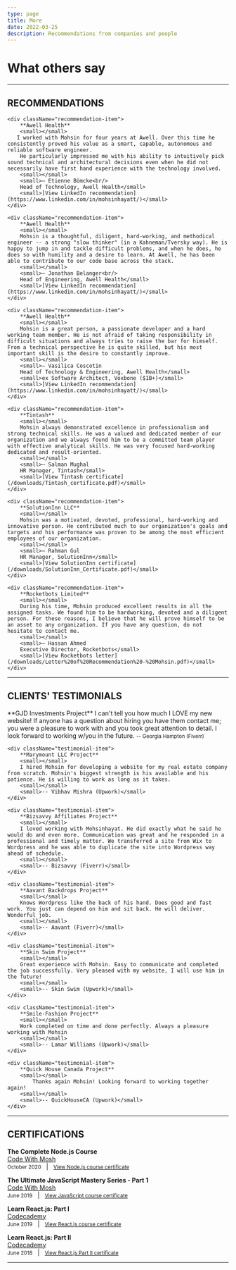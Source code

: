 ```yaml
---
type: page
title: More
date: 2022-03-25
description: Recommendations from companies and people
---
```


# What others say

---

## RECOMMENDATIONS

<div className="recommendations-container">

    <div className="recommendation-item">
        **Awell Health**   
        <small></small>   
       I worked with Mohsin for four years at Awell. Over this time he consistently proved his value as a smart, capable, autonomous and reliable software engineer.
        He particularly impressed me with his ability to intuitively pick sound technical and architectural decisions even when he did not necessarily have first hand experience with the technology involved. 
        <small></small>   
        <small>– Etienne Bömcke<br/>
        Head of Technology, Awell Health</small>   
        <small>[View LinkedIn recommendation](https://www.linkedin.com/in/mohsinhayatt/)</small>
    </div>

    <div className="recommendation-item">
        **Awell Health**   
        <small></small>   
        Mohsin is a thoughtful, diligent, hard-working, and methodical engineer -- a strong "slow thinker" (in a Kahneman/Tversky way). He is happy to jump in and tackle difficult problems, and when he does, he does so with humility and a desire to learn. At Awell, he has been able to contribute to our code base across the stack.
        <small></small>   
        <small>– Jonathan Belanger<br/>
        Head of Engineering, Awell Health</small>   
        <small>[View LinkedIn recommendation](https://www.linkedin.com/in/mohsinhayatt/)</small>
    </div>
    
    <div className="recommendation-item">
        **Awell Health**   
        <small></small>   
        Mohsin is a great person, a passionate developer and a hard working team member. He is not afraid of taking responsibility in difficult situations and always tries to raise the bar for himself. From a technical perspective he is quite skilled, but his most important skill is the desire to constantly improve.
        <small></small>   
        <small>– Vasilica Coscotin   
        Head of Technology & Engineering, Awell Health</small>   
        <small>ex Software Architect, Voxbone ($1B+)</small>  
        <small>[View LinkedIn recommendation](https://www.linkedin.com/in/mohsinhayatt/)</small>
    </div>

    <div className="recommendation-item">
        **Tintash**   
        <small></small>   
        Mohsin always demonstrated excellence in professionalism and strong technical skills. He was a valued and dedicated member of our organization and we always found him to be a committed team player with effective analytical skills. He was very focused hard-working dedicated and result-oriented.
        <small></small>   
        <small>– Salman Mughal   
        HR Manager, Tintash</small>   
        <small>[View Tintash certificate](/downloads/Tintash_certificate.pdf)</small>
    </div>

    <div className="recommendation-item">
        **SolutionInn LLC**   
        <small></small>   
        Mohsin was a motivated, devoted, professional, hard-working and innovative person. He contributed much to our organization's goals and targets and his performance was proven to be among the most efficient employees of our organization.
        <small></small>   
        <small>– Rahman Gul   
        HR Manager, SolutionInn</small>   
        <small>[View SolutionInn certificate](/downloads/SolutionInn_Certificate.pdf)</small>
    </div>

    <div className="recommendation-item">
        **Rocketbots Limited**   
        <small></small>   
        During his time, Mohsin produced excellent results in all the assigned tasks. We found him to be hardworking, devoted and a diligent person. For these reasons, I believe that he will prove himself to be an asset to any organization. If you have any question, do not hesitate to contact me.   
        <small></small>   
        <small>– Hassan Ahmed   
        Executive Director, Rocketbots</small>   
        <small>[View Rocketbots letter](/downloads/Letter%20of%20Recommendation%20-%20Mohsin.pdf)</small>
    </div>

</div>

---

## CLIENTS' TESTIMONIALS

<div className="testimonials-container">
    <div className="testimonial-item">
        **GJD Investments Project**   
        <small></small>   
        I can't tell you how much I LOVE my new website! If anyone has a question about hiring you have them contact me; you were a pleasure to work with and you took great attention to detail. I look forward to working w/you in the future.     
        <small></small>   
        <small>-- Georgia Hampton (Fiverr)</small>
    </div>

    <div className="testimonial-item">
        **Marymount LLC Project**   
        <small></small>   
        I hired Mohsin for developing a website for my real estate company from scratch. Mohsin's biggest strength is his available and his patience. He is willing to work as long as it takes.   
        <small></small>   
        <small>-- Vibhav Mishra (Upwork)</small>
    </div>

    <div className="testimonial-item">
        **Bizsavvy Affiliates Project**   
        <small></small>   
        I loved working with Mohsinhayat. He did exactly what he said he would do and even more. Communication was great and he responded in a professional and timely matter. We transferred a site from Wix to Wordpress and he was able to duplicate the site into Wordpress way ahead of schedule.   
        <small></small>   
        <small>-- Bizsavvy (Fiverr)</small>
    </div>

    <div className="testimonial-item">
        **Aavant Backdrops Project**   
        <small></small>   
        Knows Wordpress like the back of his hand. Does good and fast work. You just can depend on him and sit back. He will deliver. Wonderful job.   
        <small></small>   
        <small>-- Aavant (Fiverr)</small>
    </div>

    <div className="testimonial-item">
        **Skin Swim Project**   
        <small></small>   
        Great experience with Mohsin. Easy to communicate and completed the job successfully. Very pleased with my website, I will use him in the future!   
        <small></small>   
        <small>-- Skin Swim (Upwork)</small>
    </div>

    <div className="testimonial-item">
        **Smile-Fashion Project**   
        <small></small>   
        Work completed on time and done perfectly. Always a pleasure working with Mohsin   
        <small></small>   
        <small>-- Lamar Williams (Upwork)</small>
    </div>

    <div className="testimonial-item">
        **Quick House Canada Project**   
        <small></small>   
            Thanks again Mohsin! Looking forward to working together again!   
        <small></small>   
        <small>-- QuickHouseCA (Upwork)</small>
    </div>

</div>

---

## <i className="resume-icon fa-solid fa-graduation-cap"></i> CERTIFICATIONS
**The Complete Node.js Course**   
[Code With Mosh](https://codewithmosh.com/)    
<small>October 2020</small> &nbsp; | &nbsp;  <small>[View Node.js course certificate](/downloads/certificate-of-completion-for-the-complete-node-js-course.pdf)</small>

**The Ultimate JavaScript Mastery Series - Part 1**   
[Code With Mosh](https://codewithmosh.com/)    
<small>June 2019</small> &nbsp; | &nbsp;  <small>[View JavaScript course certificate](/downloads/certificate-of-completion-for-javascript-basics.pdf)</small>

**Learn React.js: Part I**   
[Codecademy](https://www.codecademy.com/)    
<small>June 2019</small> &nbsp; | &nbsp;  <small>[View React.js course certificate](/downloads/Mohsin%20Hayat%20_%20Codecademy_Part1.pdf)</small>

**Learn React.js: Part II**   
[Codecademy](https://www.codecademy.com/)    
<small>June 2018</small> &nbsp; | &nbsp;  <small>[View React.js Part II certificate](/downloads/Mohsin%20Hayat%20_%20Codecademy_Part2.pdf)</small>

---